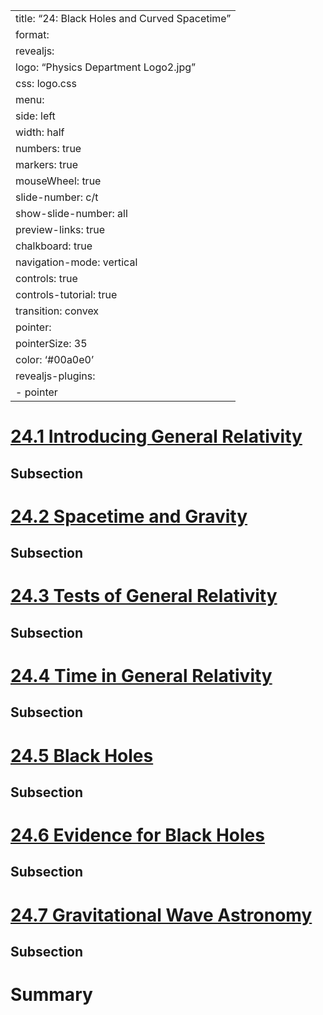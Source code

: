 
---
title: "24: Black Holes and Curved Spacetime"
format:
  revealjs:
    logo: "Physics Department Logo2.jpg"
    css: logo.css
    menu:
      side: left
      width: half
      numbers: true
      markers: true
    mouseWheel: true
    slide-number: c/t 
    show-slide-number: all
    preview-links: true
    chalkboard: true
    navigation-mode: vertical
    controls: true
    controls-tutorial: true
    transition: convex
    pointer:
      pointerSize: 35
      color: '#00a0e0'
revealjs-plugins:
  - pointer
---


# [24.1 Introducing General Relativity](https://openstax.org/books/astronomy-2e/pages/24-1-introducing-general-relativity)

## Subsection 

# [24.2 Spacetime and Gravity](https://openstax.org/books/astronomy-2e/pages/24-2-spacetime-and-gravity)

## Subsection 

# [24.3 Tests of General Relativity](https://openstax.org/books/astronomy-2e/pages/24-3-tests-of-general-relativity)

## Subsection 

# [24.4 Time in General Relativity](https://openstax.org/books/astronomy-2e/pages/24-4-time-in-general-relativity)

## Subsection 

# [24.5 Black Holes](https://openstax.org/books/astronomy-2e/pages/24-5-black-holes)

## Subsection 

# [24.6 Evidence for Black Holes](https://openstax.org/books/astronomy-2e/pages/24-6-evidence-for-black-holes)

## Subsection 

# [24.7 Gravitational Wave Astronomy](https://openstax.org/books/astronomy-2e/pages/24-7-gravitational-wave-astronomy)

## Subsection 

# Summary